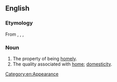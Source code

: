 ==English==

===Etymology===
From {{inh|en|enm|homlynesse}}, {{m|enm|homelynesse}}, {{m|enm|hamelynes}}, {{suffix|en|homely|ness}}

===Noun===
{{en-noun|~|es}}

# The property of being [[homely]].
# The quality associated with [[home]]; [[domesticity]].

[[Category:en:Appearance]]